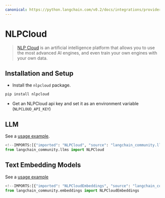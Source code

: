 ```yaml
---
canonical: https://python.langchain.com/v0.2/docs/integrations/providers/nlpcloud/
---
```


# NLPCloud

>[NLP Cloud](https://docs.nlpcloud.com/#introduction) is an artificial intelligence platform that allows you to use the most advanced AI engines, and even train your own engines with your own data. 


## Installation and Setup

- Install the `nlpcloud` package.

```bash
pip install nlpcloud
```

- Get an NLPCloud api key and set it as an environment variable (`NLPCLOUD_API_KEY`)


## LLM

See a [usage example](/docs/integrations/llms/nlpcloud).

```python
<!--IMPORTS:[{"imported": "NLPCloud", "source": "langchain_community.llms", "docs": "https://api.python.langchain.com/en/latest/llms/langchain_community.llms.nlpcloud.NLPCloud.html", "title": "NLPCloud"}]-->
from langchain_community.llms import NLPCloud
```

## Text Embedding Models

See a [usage example](/docs/integrations/text_embedding/nlp_cloud)

```python
<!--IMPORTS:[{"imported": "NLPCloudEmbeddings", "source": "langchain_community.embeddings", "docs": "https://api.python.langchain.com/en/latest/embeddings/langchain_community.embeddings.nlpcloud.NLPCloudEmbeddings.html", "title": "NLPCloud"}]-->
from langchain_community.embeddings import NLPCloudEmbeddings
```